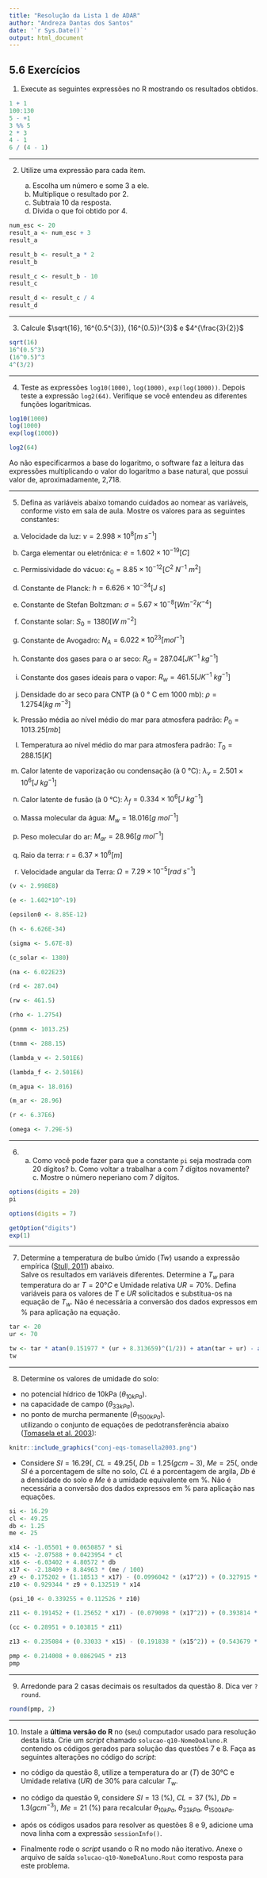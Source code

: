 ```yaml
---
title: "Resolução da Lista 1 de ADAR"
author: "Andreza Dantas dos Santos"
date: '`r Sys.Date()`'
output: html_document
---
```


## **5.6 Exercícios**

  1. Execute as seguintes expressões no R mostrando os resultados obtidos.

```r
1 + 1
100:130
5 - +1
3 %% 5
2 * 3
4 - 1
6 / (4 - 1)
```

- - -

  2. Utilize uma expressão para cada item.

      a. Escolha um número e some 3 a ele.
      b. Multiplique o resultado por 2.
      c. Subtraia 10 da resposta.
      d. Divida o que foi obtido por 4.

```r
num_esc <- 20
result_a <- num_esc + 3
result_a

result_b <- result_a * 2
result_b

result_c <- result_b - 10
result_c

result_d <- result_c / 4
result_d
```

- - -

  3. Calcule $\sqrt{16}, 16^{0.5^{3}}, (16^{0.5})^{3}$ e $4^{\frac{3}{2}}$ 

```r
sqrt(16)
16^(0.5^3)
(16^0.5)^3
4^(3/2)

```

- - -

  4. Teste as expressões `log10(1000)`, `log(1000)`, `exp(log(1000))`. Depois teste a expressão `log2(64)`. Verifique se você entendeu as diferentes funções logarítmicas.
  
```r
log10(1000)
log(1000)
exp(log(1000))

log2(64)
```
Ao não especificarmos a base do logaritmo, o software faz a leitura das expressões multiplicando o valor do logaritmo a base natural, que possui valor de, aproximadamente, 2,718.

- - -

  5. Defina as variáveis abaixo tomando cuidados ao nomear as variáveis, conforme visto em sala de aula. Mostre os valores para as seguintes constantes:

  a. Velocidade da luz: $\nu = 2.998 \times 10^{8} \left [m \;s ^{-1} \right ]$

  b. Carga elementar ou eletrônica: ${e} = 1.602\times 10^{-19} \left [ C \right ]$ 

  c. Permissividade do vácuo: $\epsilon_{0} = 8.85\times 10^{-12}\left [ C^{2}\: N^{-1}\: m^{2} \right ]$ 

  d. Constante de Planck: ${h} = 6.626\times 10^{-34} \left [ J\: s \right ]$ 

  e. Constante de Stefan Boltzman: $\sigma = 5.67\times 10^{-8} \left [ W m^{-2} K^{-4} \right ]$ 

  f. Constante solar: ${S_{0}} = 1380 \left [ W \: m^{-2} \right ]$

  g. Constante de Avogadro: ${N_{A}} = 6.022\times 10^{23} \left [ mol^{-1} \right ]$

  h. Constante dos gases para o ar seco: ${R_{d}} = 287.04 \left [ J K^{-1} \: kg^{-1} \right ]$

  i. Constante dos gases ideais para o vapor: ${R_{w}} = 461.5 \left [ J K^{-1} \: kg^{-1} \right ]$

  j. Densidade do ar seco para CNTP (à 0 ° C em 1000 mb): $\rho = 1.2754 \left [ kg \: m^{-3} \right ]$

  k. Pressão média ao nível médio do mar para atmosfera padrão: ${P_{0}} = 1013.25 \left [ mb \right ]$

  l. Temperatura ao nível médio do mar para atmosfera padrão: ${T_{0}} = 288.15 \left [ K \right ]$ 

  m. Calor latente de vaporização ou condensação (à 0 °C): ${\lambda _{v}} = 2.501 \times 10^{6} \left [ J \: kg^{-1} \right ]$

  n. Calor latente de fusão (à 0 °C): ${\lambda _{f}} = 0.334 \times 10^{6} \left [ J \: kg^{-1} \right ]$

  o. Massa molecular da água: ${M_{w}} = 18.016 \left [ g\: mol^{-1} \right ]$

  p. Peso molecular do ar: ${M_{ar}} = 28.96 \left [ g\: mol^{-1} \right ]$

  q. Raio da terra: ${r} = 6.37 \times 10^{6} \left [ m \right ]$

  r. Velocidade angular da Terra: $\Omega = 7.29 \times 10^{-5} \left [ rad\: s^{-1} \right ]$

```r
(v <- 2.998E8)

(e <- 1.602*10^-19)

(epsilon0 <- 8.85E-12)

(h <- 6.626E-34)

(sigma <- 5.67E-8)

(c_solar <- 1380)

(na <- 6.022E23)

(rd <- 287.04)

(rw <- 461.5)

(rho <- 1.2754)

(pnmm <- 1013.25)

(tnmm <- 288.15)

(lambda_v <- 2.501E6)

(lambda_f <- 2.501E6)

(m_agua <- 18.016)

(m_ar <- 28.96)

(r <- 6.37E6)

(omega <- 7.29E-5)
```

- - -

  6. a. Como você pode fazer para que a constante `pi` seja mostrada com 20 dígitos? b. Como voltar a trabalhar a com 7 dígitos novamente? c. Mostre o número neperiano com 7 dígitos.
  
```r
options(digits = 20)
pi

options(digits = 7)

getOption("digits")
exp(1)
```

- - -

  7. Determine a temperatura de bulbo úmido $(Tw)$ usando a expressão empírica ([Stull, 2011](https://dl.sciencesocieties.org/publications/sssaj/abstracts/67/4/1085)) abaixo. \
Salve os resultados em variáveis diferentes. Determine a $T_{w}$ para temperatura do ar $T = 20°C$ e Umidade relativa $UR = 70$%. Defina variáveis para os valores de $T$ e $UR$ solicitados e substitua-os na equação de $T_{w}$. Não é necessária a conversão dos dados expressos em % para aplicação na equação.

\begin{align}
T_{w}=T \cdot atan\left [0.151977 \cdot \left (UR+8.313659  \right )^{1/2} \right]+\\
atan(T+UR)-\\
atan\left (UR-1.676331  \right )+\\
0.00391838\left (UR  \right )^{3/2}\cdot atan\left (0.023101\cdot UR  \right )-\\
4.686035
\end{align}
```r
tar <- 20
ur <- 70

tw <- tar * atan(0.151977 * (ur + 8.313659)^(1/2)) + atan(tar + ur) - atan(ur - 1.676331) + (0.00391838 * ur^(3/2)) * atan(0.023101 * ur) - 4.686035
tw
```

- - -

  8. Determine os valores de umidade do solo:
  + no potencial hídrico de 10kPa ($\theta _{10kPa}$).
  + na capacidade de campo ($\theta _{33kPa}$).
  + no ponto de murcha permanente ($\theta _{1500kPa}$).\
utilizando o conjunto de equações de pedotransferência abaixo ([Tomasela et al. 2003](https://dl.sciencesocieties.org/publications/sssaj/abstracts/67/4/1085)):
```r
knitr::include_graphics("conj-eqs-tomasella2003.png")
```
+ Considere $SI = 16.29 (%)$, $CL = 49.25 (%)$, $Db = 1.25 (gcm−3)$, $Me = 25 (%)$, onde $SI$ é a porcentagem de silte no solo, $CL$ é a porcentagem de argila, $Db$ é a densidade do solo e $Me$ é a umidade equivalente em %. Não é necessária a conversão dos dados expressos em % para aplicação nas equações.

```r
si <- 16.29
cl <- 49.25
db <- 1.25
me <- 25

x14 <- -1.05501 + 0.0650857 * si
x15 <- -2.07588 + 0.0423954 * cl
x16 <- -6.03402 + 4.80572 * db
x17 <- -2.18409 + 8.84963 * (me / 100)
z9 <- 0.175202 + (1.18513 * x17) - (0.0996042 * (x17^2)) + (0.327915 * x16) - (0.0758657 * (x16^2))
z10 <- 0.929344 * z9 + 0.132519 * x14

(psi_10 <- 0.339255 + 0.112526 * z10)

z11 <- 0.191452 + (1.25652 * x17) - (0.079098 * (x17^2)) + (0.393814 * x16) - (0.152095 * x17 * x16)

(cc <- 0.28951 + 0.103815 * z11)

z13 <- 0.235084 + (0.33033 * x15) - (0.191838 * (x15^2)) + (0.543679 * (x15^3)) + (0.977685 * x17) + (0.304174 * x15 * x17) - (0.218857 * (x17^2)) - (0.164373 * x15 * (x17^2)) + (0.0415057 * (x17^3)) + (0.373361 * x16) + (0.0811861 * x17 * x16) - (0.0768087 * x15 * x17 * x16)

pmp <- 0.214008 + 0.0862945 * z13
pmp
```

- - -

  9. Arredonde para 2 casas decimais os resultados da questão 8. Dica ver `?round`.

```r
round(pmp, 2)
```

- - -

10. Instale a **última versão do R** no (seu) computador usado para resolução desta lista. Crie um *script* chamado `solucao-q10-NomeDoAluno.R` contendo os códigos gerados para solução das questões 7 e 8. Faça as seguintes alterações no código do *script*:

  + no código da questão 8, utilize a temperatura do ar ($T$) de 30°C e Umidade relativa ($UR$) de 30% para calcular $T_{w}$.

  + no código da questão 9, considere $SI = 13$ (%), $CL = 37$ (%), $Db = 1.3 (gcm^{-3})$, $Me = 21$ (%) para recalcular $\theta _{10kPa}$, $\theta _{33kPa}$, $\theta _{1500kPa}$.

  + após os códigos usados para resolver as questões 8 e 9, adicione uma nova linha com a expressão `sessionInfo()`.

  + Finalmente rode o *script* usando o R no modo não iterativo. Anexe o arquivo de saída `solucao-q10-NomeDoAluno.Rout` como resposta para este problema.

